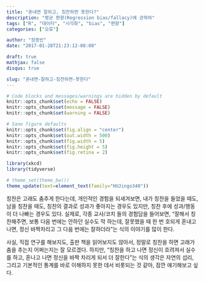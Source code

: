 ```yaml
---
title: "혼내면 잘하고, 칭찬하면 못한다?"
description: "평균 편향(Regression bias/fallacy)에 관하여"
tags: ["R", "데이터", "시각화", "bias", "편향"]
categories: ["오류"]

author: "정종빈"
date: "2017-01-28T21:23:12-08:00"

draft: true
mathjax: false
disqus: true

slug: "혼내면-잘하고-칭찬하면-못한다"
---
```


```r
# Code blocks and messages/warnings are hidden by default
knitr::opts_chunk$set(echo = FALSE)
knitr::opts_chunk$set(message = FALSE)
knitr::opts_chunk$set(warning = FALSE)

# Sane figure defaults
knitr::opts_chunk$set(fig.align = "center")
knitr::opts_chunk$set(out.width = 500)
knitr::opts_chunk$set(fig.width = 5)
knitr::opts_chunk$set(fig.height = 5)
knitr::opts_chunk$set(fig.retina = 2)

library(xkcd)
library(tidyverse)

# theme_set(theme_bw())
theme_update(text=element_text(family="HUJingo340"))
```

칭찬은 고래도 춤추게 한다는데, 개인적인 경험을 되새겨보면, 내가 칭찬을 들었을
때도, 남을 칭찬을 때도, 칭찬의 결과로 성과가 좋아지는 경우도 있지만, 칭찬 후에 
성과/행동이 더 나빠는 경우도 있다. 
실제로, 각종 교사/코치 들의 경험담을 들어보면, "잘해서 칭찬해주면, 보통 다음 
번에는 안하던 실수도 막 하는데, 잘못했을 때 한 번 호되게 혼내고 나면, 정신 
바짝차리고 그 다음 번에는 잘하더라"는 식의 이야기를 많이 한다.

사실, 직접 연구를 해보지도, 출판 책을 읽어보지도 않아서, 정말로 칭찬을 
하면 고래가 춤을 추는지 어쩌는지는 잘 모르겠다.
하지만, "칭찬을 하고 나면 정신이 흐려져서 실수를 하고, 혼나고 나면 정신을 바짝
차리게 되서 더 잘한다"는 식의 생각은 자연의 섭리, 그리고 기본적인 통계를
바로 이해하지 못한 데서 비롯되는 것 같아, 잠깐 얘기해보고 싶다. 